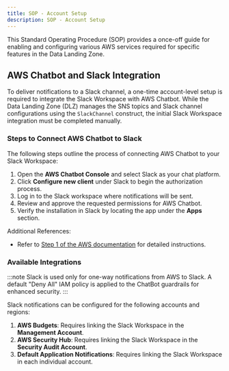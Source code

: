 ```yaml
---
title: SOP - Account Setup
description: SOP - Account Setup
---
```


This Standard Operating Procedure (SOP) provides a once-off guide for enabling and configuring various AWS services
required for specific features in the Data Landing Zone.

## AWS Chatbot and Slack Integration

To deliver notifications to a Slack channel, a one-time account-level setup is required to integrate the Slack
Workspace with AWS Chatbot. While the Data Landing Zone (DLZ) manages the SNS topics and Slack channel configurations
using the `SlackChannel` construct, the initial Slack Workspace integration must be completed manually.

### Steps to Connect AWS Chatbot to Slack

The following steps outline the process of connecting AWS Chatbot to your Slack Workspace:

1. Open the **AWS Chatbot Console** and select Slack as your chat platform.
2. Click **Configure new client** under Slack to begin the authorization process.
3. Log in to the Slack workspace where notifications will be sent.
4. Review and approve the requested permissions for AWS Chatbot.
5. Verify the installation in Slack by locating the app under the **Apps** section.

Additional References:
- Refer to [Step 1 of the AWS documentation](https://docs.aws.amazon.com/chatbot/latest/adminguide/slack-setup.html#slack-client-setup)
for detailed instructions.

### Available Integrations

:::note
Slack is used only for one-way notifications from AWS to Slack. A default "Deny All" IAM policy is applied to the
ChatBot guardrails for enhanced security.
:::

Slack notifications can be configured for the following accounts and regions:

1. **AWS Budgets**: Requires linking the Slack Workspace in the **Management Account**.
2. **AWS Security Hub**: Requires linking the Slack Workspace in the **Security Audit Account**.
3. **Default Application Notifications**: Requires linking the Slack Workspace in each individual account.

